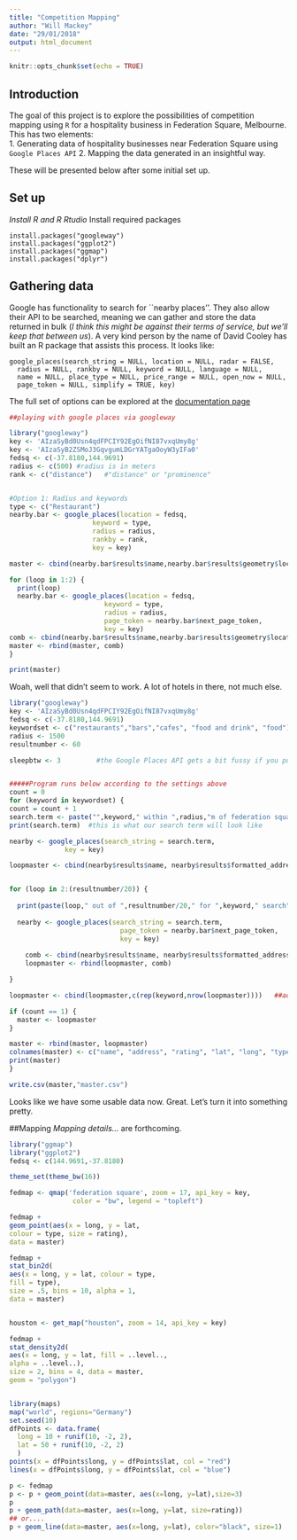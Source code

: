 ```yaml
---
title: "Competition Mapping"
author: "Will Mackey"
date: "29/01/2018"
output: html_document
---
```


```r
knitr::opts_chunk$set(echo = TRUE)
```

## Introduction

The goal of this project is to explore the possibilities of competition mapping using `R` for a hospitality business in Federation Square, Melbourne. This has two elements:  
  1. Generating data of hospitality businesses near Federation Square using `Google Places API`
  2. Mapping the data generated in an insightful way.  

These will be presented below after some initial set up.

## Set up
*Install R and R Rtudio
*Install required packages

```
install.packages("googleway")
install.packages("ggplot2")
install.packages("ggmap")
install.packages("dplyr")
```

## Gathering data
Google has functionality to search for ``nearby places''. They also allow their API to be searched, meaning we can gather and store the data returned in bulk (*I think this might be against their terms of service, but we'll keep that between us*). A very kind person by the name of David Cooley has built an R package that assists this process. It looks like: 
```
google_places(search_string = NULL, location = NULL, radar = FALSE,
  radius = NULL, rankby = NULL, keyword = NULL, language = NULL,
  name = NULL, place_type = NULL, price_range = NULL, open_now = NULL,
  page_token = NULL, simplify = TRUE, key)
```

The full set of options can be explored at the [documentation page](https://www.rdocumentation.org/packages/googleway/versions/2.2.0/topics/google_places)


```r
##playing with google places via googleway

library("googleway")
key <- 'AIzaSyBd0Usn4qdFPCIY92EgOifNI87vxqUmy8g'
key <- 'AIzaSyB2ZSMoJ3GqvgumLDGrYATgaOoyW3yIFa0'
fedsq <- c(-37.8180,144.9691)
radius <- c(500) #radius is in meters
rank <- c("distance")   #"distance" or "prominence"


#Option 1: Radius and keywords
type <- c("Restaurant")
nearby.bar <- google_places(location = fedsq,
                     keyword = type,
                     radius = radius,
                     rankby = rank,
                     key = key)

master <- cbind(nearby.bar$results$name,nearby.bar$results$geometry$location,nearby.bar$results$rating,nearby.bar$results$vicinity)

for (loop in 1:2) {
  print(loop)
  nearby.bar <- google_places(location = fedsq,
                        keyword = type,
                        radius = radius,
                        page_token = nearby.bar$next_page_token,
                        key = key)
comb <- cbind(nearby.bar$results$name,nearby.bar$results$geometry$location,nearby.bar$results$rating,nearby.bar$results$vicinity)
master <- rbind(master, comb)
}

print(master)

```

Woah, well that didn't seem to work. A lot of hotels in there, not much else.

```r
library("googleway")
key <- 'AIzaSyBd0Usn4qdFPCIY92EgOifNI87vxqUmy8g'
fedsq <- c(-37.8180,144.9691)
keywordset <- c("restaurants","bars","cafes", "food and drink", "food")
radius <- 1500
resultnumber <- 60

sleepbtw <- 3         #the Google Places API gets a bit fussy if you push it to move too quickly. This is the number of seconds pause between                       each loop


#####Program runs below according to the settings above
count = 0
for (keyword in keywordset) {
count = count + 1
search.term <- paste("",keyword," within ",radius,"m of federation square","")
print(search.term)  #this is what our search term will look like

nearby <- google_places(search_string = search.term, 
              key = key)

loopmaster <- cbind(nearby$results$name, nearby$results$formatted_address, nearby$results$rating, nearby$results$geometry$location)


for (loop in 2:(resultnumber/20)) {
   
  print(paste(loop," out of ",resultnumber/20," for ",keyword," search"))     #print during loop so we know where we are
   
  nearby <- google_places(search_string = search.term, 
                            page_token = nearby.bar$next_page_token,
                            key = key)
    
    comb <- cbind(nearby$results$name, nearby$results$formatted_address, nearby$results$rating, nearby$results$geometry$location)
    loopmaster <- rbind(loopmaster, comb)

}

loopmaster <- cbind(loopmaster,c(rep(keyword,nrow(loopmaster))))   ##adds keyword tag to observation set before

if (count == 1) {
  master <- loopmaster
}

master <- rbind(master, loopmaster)
colnames(master) <- c("name", "address", "rating", "lat", "long", "type")
print(master)      
}

write.csv(master,"master.csv")
```

Looks like we have some usable data now. Great. Let's turn it into something pretty.

##Mapping
*Mapping details...* are forthcoming.

```r
library("ggmap")
library("ggplot2")
fedsq <- c(144.9691,-37.8180)

theme_set(theme_bw(16))

fedmap <- qmap('federation square', zoom = 17, api_key = key,
                color = "bw", legend = "topleft")

fedmap +
geom_point(aes(x = long, y = lat,
colour = type, size = rating),
data = master)

fedmap +
stat_bin2d(
aes(x = long, y = lat, colour = type,
fill = type),
size = .5, bins = 10, alpha = 1,
data = master)


houston <- get_map("houston", zoom = 14, api_key = key)

fedmap +
stat_density2d(
aes(x = long, y = lat, fill = ..level..,
alpha = ..level..),
size = 2, bins = 4, data = master,
geom = "polygon")


library(maps)
map("world", regions="Germany")
set.seed(10)
dfPoints <- data.frame(
  long = 10 + runif(10, -2, 2),
  lat = 50 + runif(10, -2, 2)
  )
points(x = dfPoints$long, y = dfPoints$lat, col = "red")
lines(x = dfPoints$long, y = dfPoints$lat, col = "blue")

p <- fedmap
p <- p + geom_point(data=master, aes(x=long, y=lat),size=3)
p
p + geom_path(data=master, aes(x=long, y=lat, size=rating))
## or....
p + geom_line(data=master, aes(x=long, y=lat), color="black", size=1)

```